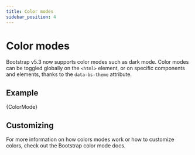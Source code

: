 ```yaml
---
title: Color modes
sidebar_position: 4
---
```



# Color modes

Bootstrap v5.3 now supports color modes such as dark mode. Color modes can be
toggled globally on the `<html>` element, or on specific components and elements,
thanks to the `data-bs-theme` attribute.

## Example

<CodeBlock language="jsx" live>
  {ColorMode}
</CodeBlock>

## Customizing

For more information on how colors modes work or how to customize colors, check out
the <DocLink path="/customize/color-modes">Bootstrap color mode docs</DocLink>.
